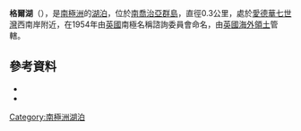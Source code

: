 {{coord|54|17|S|36|31|W|type:waterbody_region:GS_source:GNIS|display=title}}

'''格爾湖'''（{{lang-en|Gull Lake, South Georgia}}），是[[南極洲|南極洲]]的[[湖泊|湖泊]]，位於[[南喬治亞群島|南喬治亞群島]]，直徑0.3公里，處於[[愛德華七世灣|愛德華七世灣]]西南岸附近，在1954年由[[英國|英國]]南極名稱諮詢委員會命名，由[[英國海外領土|英國海外領土]]管轄。

==參考資料==
*{{cite gnis | type = antarid | id = 6146| name = Gull Lake | accessdate = 2012-05-11}}
*{{usgs-gazetteer|id=6146|name=Gull Lake}}

{{Antarctica-geo-stub}}
[[Category:南極洲湖泊|Category:南極洲湖泊]]